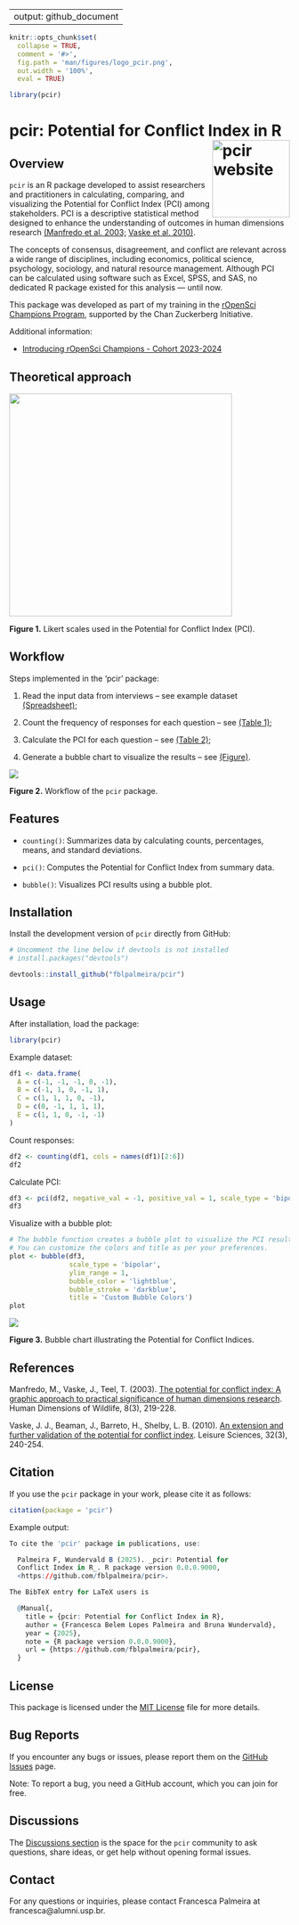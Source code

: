 
---
output: github_document
---

```r
knitr::opts_chunk$set(
  collapse = TRUE,
  comment = '#>',
  fig.path = 'man/figures/logo_pcir.png',
  out.width = '100%',
  eval = TRUE)

library(pcir)
```

# pcir: Potential for Conflict Index in R <a href='https://fblpalmeira.github.io/pcir/'><img src='man/figures/pcir_logo.png' alt='pcir website' align='right' height='139'/></a>

## Overview

`pcir` is an R package developed to assist researchers and practitioners in calculating,
comparing, and visualizing the Potential for Conflict Index (PCI) among stakeholders.
PCI is a descriptive statistical method designed to enhance the understanding of
outcomes in human dimensions research [(Manfredo et al. 2003;](https://www.tandfonline.com/doi/abs/10.1080/10871200304310)
[Vaske et al. 2010)](https://www.tandfonline.com/doi/abs/10.1080/01490401003712648).

The concepts of consensus, disagreement, and conflict are relevant across a wide
range of disciplines, including economics, political science, psychology,
sociology, and natural resource management. Although PCI can be calculated using
software such as Excel, SPSS, and SAS, no dedicated R package existed for this
analysis — until now.

This package was developed as part of my training in the
[rOpenSci Champions Program](https://ropensci.org/champions/),
supported by the Chan Zuckerberg Initiative.

Additional information:

- [Introducing rOpenSci Champions - Cohort 2023-2024](https://ropensci.org/blog/2024/02/15/champions-program-champions-2024/)

## Theoretical approach

<img src='man/figures/likert_scales1.png'  align='center' height='400'/>

**Figure 1.** Likert scales used in the Potential for Conflict Index (PCI).

## Workflow

Steps implemented in the 'pcir' package:

 1. Read the input data from interviews – see example dataset [(Spreadsheet)]();

 2. Count the frequency of responses for each question – see [(Table 1)]();

 3. Calculate the PCI for each question – see [(Table 2)]();

 4. Generate a bubble chart to visualize the results – see [(Figure)]().

<img src='man/figures/diagrammer_pcir.png' align='center'>

**Figure 2.** Workflow of the `pcir` package.

## Features

- `counting()`: Summarizes data by calculating counts, percentages, means, and standard deviations.

- `pci()`: Computes the Potential for Conflict Index from summary data.

- `bubble()`: Visualizes PCI results using a bubble plot.

## Installation

Install the development version of `pcir` directly from GitHub:

```r
# Uncomment the line below if devtools is not installed
# install.packages("devtools")

devtools::install_github("fblpalmeira/pcir")
```

## Usage

After installation, load the package:

```r
library(pcir)
```

Example dataset:

```r
df1 <- data.frame(
  A = c(-1, -1, -1, 0, -1),
  B = c(-1, 1, 0, -1, 1),
  C = c(1, 1, 1, 0, -1),
  D = c(0, -1, 1, 1, 1),
  E = c(1, 1, 0, -1, -1)
)
```

Count responses:

```r
df2 <- counting(df1, cols = names(df1)[2:6])
df2
```

Calculate PCI:

```r
df3 <- pci(df2, negative_val = -1, positive_val = 1, scale_type = 'bipolar')
df3
```

Visualize with a bubble plot:

```r
# The bubble function creates a bubble plot to visualize the PCI results.
# You can customize the colors and title as per your preferences.
plot <- bubble(df3,
               scale_type = 'bipolar',
               ylim_range = 1,
               bubble_color = 'lightblue',
               bubble_stroke = 'darkblue',
               title = 'Custom Bubble Colors')
plot

```

<img src='man/figures/output_pci.png'>

**Figure 3.** Bubble chart illustrating the Potential for Conflict Indices.

## References

Manfredo, M., Vaske, J., Teel, T. (2003). [The potential for conflict index: A
graphic approach to practical significance of human dimensions research](https://www.tandfonline.com/doi/abs/10.1080/10871200304310).
Human Dimensions of Wildlife, 8(3), 219-228.

Vaske, J. J., Beaman, J., Barreto, H., Shelby, L. B. (2010). [An extension and
further validation of the potential for conflict index](https://www.tandfonline.com/doi/abs/10.1080/01490401003712648).
Leisure Sciences, 32(3), 240-254.

## Citation

If you use the `pcir` package in your work, please cite it as follows:

```r
citation(package = 'pcir')
```

Example output:

```r
To cite the 'pcir' package in publications, use:

  Palmeira F, Wundervald B (2025). _pcir: Potential for
  Conflict Index in R_. R package version 0.0.0.9000,
  <https://github.com/fblpalmeira/pcir>.

The BibTeX entry for LaTeX users is

  @Manual{,
    title = {pcir: Potential for Conflict Index in R},
    author = {Francesca Belem Lopes Palmeira and Bruna Wundervald},
    year = {2025},
    note = {R package version 0.0.0.9000},
    url = {https://github.com/fblpalmeira/pcir},
  }
```

## License

This package is licensed under the [MIT License](https://github.com/fblpalmeira/pcir?tab=MIT-1-ov-file) file for more details.

## Bug Reports

If you encounter any bugs or issues, please report them on the [GitHub Issues](https://github.com/fblpalmeira/pcir/issues) page.

Note: To report a bug, you need a GitHub account, which you can join for free.

## Discussions

The [Discussions section](https://github.com/fblpalmeira/pcir/discussions) is the space for the `pcir` community  to ask questions,
share ideas, or get help without opening formal issues.

## Contact

For any questions or inquiries, please contact Francesca Palmeira at
francesca@alumni.usp.br.

